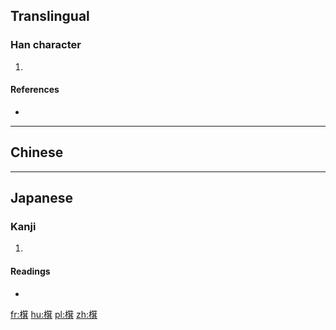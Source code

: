==Translingual==

===Han character===
{{Han char|rn=75|rad=木|as=14|sn=18|four=|canj=DHTC}}

# {{defn|Han|sort=木14}}

====References====
* {{Han ref|kx=0558.280|dkj=15726|hdz=21309.040|uh=6AB1|ud=27313}}

----

==Chinese==
{{zh-see|棋|v}}

----

==Japanese==

===Kanji===
{{ja-kanji|grade=|rs=木14}}

# {{defn|lang=ja|sort=木14}}

====Readings====
* {{ja-readings|on=[[き]] (ki)|kun=[[ご]] (go), [[ごいし]] (goishi)}}

[[fr:檱]]
[[hu:檱]]
[[pl:檱]]
[[zh:檱]]